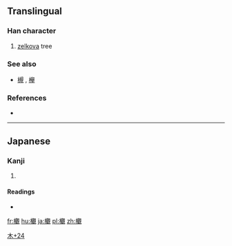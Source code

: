==Translingual==

===Han character===
{{Han char|rn=75|rad=木|as=24|sn=28|four=|canj=DTGU}}

# [[zelkova]] tree

===See also===
* [[槻]]<!-- looks like a simplificatin? -->, [[欅]]

===References===
* {{Han ref|kx=0564.261|dkj=15986|dj=0953.320|hdz=21327.071|uh=6B1F|ud=27423}}

----

==Japanese==

===Kanji===
{{ja-kanji|grade=|rs=木24}}

# {{defn|lang=ja|sort=木24}}

====Readings====
* {{ja-readings|on=|kun=[[つき]] (tsuki), [[かたくみ]] (katakumi)}}

[[Category:Japanese-only CJKV Characters|木+24]]

[[fr:欟]]
[[hu:欟]]
[[ja:欟]]
[[pl:欟]]
[[zh:欟]]